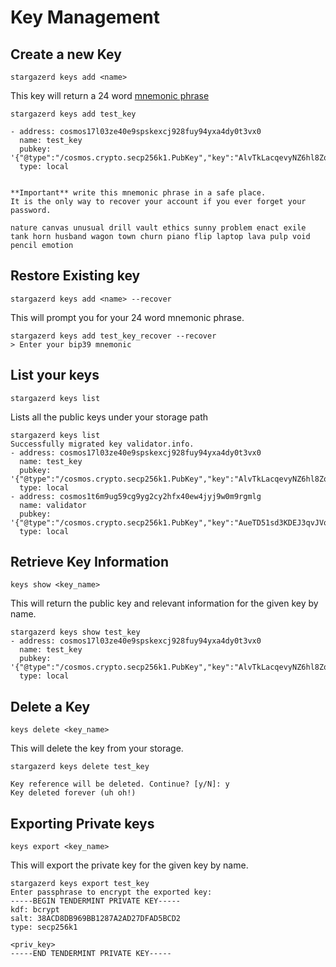 # Key Management

## Create a new Key
`stargazerd keys add <name>`

This key will return a 24 word [mnemonic phrase](https://coinmarketcap.com/alexandria/glossary/mnemonic-phrase)

```
stargazerd keys add test_key

- address: cosmos17l03ze40e9spskexcj928fuy94yxa4dy0t3vx0
  name: test_key
  pubkey: '{"@type":"/cosmos.crypto.secp256k1.PubKey","key":"AlvTkLacqevyNZ6hl8ZqhWSzQDppseR07qthbNOsy+nz"}'
  type: local


**Important** write this mnemonic phrase in a safe place.
It is the only way to recover your account if you ever forget your password.

nature canvas unusual drill vault ethics sunny problem enact exile tank horn husband wagon town churn piano flip laptop lava pulp void pencil emotion
```
## Restore Existing key
`stargazerd keys add <name> --recover`

This will prompt you for your 24 word mnemonic phrase.

```
stargazerd keys add test_key_recover --recover
> Enter your bip39 mnemonic
```
## List your keys

`stargazerd keys list`

Lists all the public keys under your storage path

```
stargazerd keys list
Successfully migrated key validator.info.
- address: cosmos17l03ze40e9spskexcj928fuy94yxa4dy0t3vx0
  name: test_key
  pubkey: '{"@type":"/cosmos.crypto.secp256k1.PubKey","key":"AlvTkLacqevyNZ6hl8ZqhWSzQDppseR07qthbNOsy+nz"}'
  type: local
- address: cosmos1t6m9ug59cg9yg2cy2hfx40ew4jyj9w0m9rgmlg
  name: validator
  pubkey: '{"@type":"/cosmos.crypto.secp256k1.PubKey","key":"AueTD51sd3KDEJ3qvJVq5bxrHdfg87Tu2C8eOq51Imyi"}'
  type: local
```

## Retrieve Key Information
`keys show <key_name>`

This will return the public key and relevant information for the given key by name.

```
stargazerd keys show test_key
- address: cosmos17l03ze40e9spskexcj928fuy94yxa4dy0t3vx0
  name: test_key
  pubkey: '{"@type":"/cosmos.crypto.secp256k1.PubKey","key":"AlvTkLacqevyNZ6hl8ZqhWSzQDppseR07qthbNOsy+nz"}'
  type: local
````

## Delete a Key

`keys delete <key_name>`

This will delete the key from your storage.

```
stargazerd keys delete test_key

Key reference will be deleted. Continue? [y/N]: y
Key deleted forever (uh oh!)
````

## Exporting Private keys

`keys export <key_name>`

This will export the private key for the given key by name.

```
stargazerd keys export test_key 
Enter passphrase to encrypt the exported key:
-----BEGIN TENDERMINT PRIVATE KEY-----
kdf: bcrypt
salt: 38ACD8DB969BB1287A2AD27DFAD5BCD2
type: secp256k1

<priv_key>
-----END TENDERMINT PRIVATE KEY-----
```